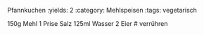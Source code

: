 Pfannkuchen
:yields: 2
:category: Mehlspeisen
:tags: vegetarisch

150g Mehl
1 Prise Salz
125ml Wasser
2 Eier
# verrühren

